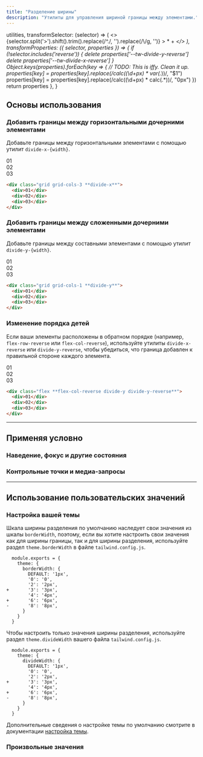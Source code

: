 ```yaml
---
title: "Разделение ширины"
description: "Утилиты для управления шириной границы между элементами."
---
```



  utilities,
  transformSelector: (selector) => (
    <>
      {selector.split('>').shift().trim().replace(/^\./, '').replace(/\\/g, '')} <span className="ml-1 text-purple-300">> * + *</span>
    </>
  ),
  transformProperties: ({ selector, properties }) => {
    if (!selector.includes('reverse')) {
      delete properties['--tw-divide-y-reverse']
      delete properties['--tw-divide-x-reverse']
    }
    Object.keys(properties).forEach(key => {
      // TODO: This is iffy. Clean it up.
      properties[key] = properties[key].replace(/calc\((\d+px) \* var\(.*\)\)/, "$1")
      properties[key] = properties[key].replace(/calc\((\d+px) \* calc\(.*\)\)/, "0px")
    })
    return properties
  },
}

## Основы использования

### Добавить границы между горизонтальными дочерними элементами

Добавьте границы между горизонтальными элементами с помощью утилит `divide-x-{width}`.

<Example>
  <div class="grid grid-cols-3 divide-x font-mono text-sm text-center font-bold leading-6 rounded-lg shadow-lg overflow-hidden dark:divide-slate-700">
    <div class="p-4 text-slate-400 bg-white dark:bg-slate-800">01</div>
    <div class="p-4 text-slate-400 bg-white dark:bg-slate-800">02</div>
    <div class="p-4 text-slate-400 bg-white dark:bg-slate-800">03</div>
  </div>
</Example>

```html
<div class="grid grid-cols-3 **divide-x**">
  <div>01</div>
  <div>02</div>
  <div>03</div>
</div>
```

### Добавить границы между сложенными дочерними элементами

Добавьте границы между составными элементами с помощью утилит `divide-y-{width}`.

<Example p="none">
  <div class="grid grid-cols-1 divide-y font-mono text-sm text-center font-bold leading-6 shadow-lg overflow-hidden max-w-sm mx-auto dark:divide-slate-700">
    <div class="p-4 text-slate-400 bg-white dark:bg-slate-800">01</div>
    <div class="p-4 text-slate-400 bg-white dark:bg-slate-800">02</div>
    <div class="p-4 text-slate-400 bg-white dark:bg-slate-800">03</div>
  </div>
</Example>

```html
<div class="grid grid-cols-1 **divide-y**">
  <div>01</div>
  <div>02</div>
  <div>03</div>
</div>
```

### Изменение порядка детей

Если ваши элементы расположены в обратном порядке (например, `flex-row-reverse` или `flex-col-reverse`), используйте утилиты `divide-x-reverse` или `divide-y-reverse`, чтобы убедиться, что граница добавлен к правильной стороне каждого элемента.

<Example p="none">
  <div class="flex flex-col-reverse divide-y divide-y-reverse font-mono text-sm text-center font-bold leading-6 shadow-lg overflow-hidden max-w-sm mx-auto dark:divide-slate-700">
    <div class="p-4 text-slate-400 bg-white dark:bg-slate-800">01</div>
    <div class="p-4 text-slate-400 bg-white dark:bg-slate-800">02</div>
    <div class="p-4 text-slate-400 bg-white dark:bg-slate-800">03</div>
  </div>
</Example>

```html
<div class="flex **flex-col-reverse divide-y divide-y-reverse**">
  <div>01</div>
  <div>02</div>
  <div>03</div>
</div>
```

---

## <Heading ignore>Применяя условно</Heading>

### <Heading ignore>Наведение, фокус и другие состояния</Heading>

<HoverFocusAndOtherStates defaultClass="divide-y divide-gray-400" featuredClass="divide-y-8" />

### <Heading ignore>Контрольные точки и медиа-запросы</Heading>

<BreakpointsAndMediaQueries defaultClass="divide-y divide-gray-400" featuredClass="divide-y-8" />

---

## Использование пользовательских значений

### Настройка вашей темы

Шкала ширины разделения по умолчанию наследует свои значения из шкалы `borderWidth`, поэтому, если вы хотите настроить свои значения как для ширины границы, так и для ширины разделения, используйте раздел `theme.borderWidth` в файле `tailwind.config.js`.

```diff-js tailwind.config.js
  module.exports = {
    theme: {
      borderWidth: {
        DEFAULT: '1px',
        '0': '0',
        '2': '2px',
+       '3': '3px',
        '4': '4px',
+       '6': '6px',
-       '8': '8px',
      }
    }
  }
```

Чтобы настроить только значения ширины разделения, используйте раздел `theme.divideWidth` вашего файла `tailwind.config.js`.

```diff-js tailwind.config.js
  module.exports = {
    theme: {
      divideWidth: {
        DEFAULT: '1px',
        '0': '0',
        '2': '2px',
+       '3': '3px',
        '4': '4px',
+       '6': '6px',
-       '8': '8px',
      }
    }
  }
```

Дополнительные сведения о настройке темы по умолчанию смотрите в документации [настройка темы](/docs/theme#customizing-the-default-theme).

### Произвольные значения

<ArbitraryValues property="divide-{x|y}-{width}" featuredClass="divide-x-[3px]" />
